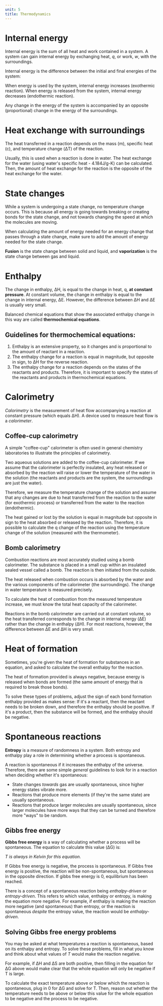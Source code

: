 ```yaml
---
unit: 5
title: Thermodynamics
---
```


# Internal energy

Internal energy is the sum of all heat and work contained in a system. A system can gain internal energy by exchanging heat, *q*, or work, *w*, with the surroundings. 

Internal energy is the difference between the initial and final energies of the system: 

<Equation text="\Delta\text{E} = \Delta\text{E}_\text{final} - \Delta\text{E}_\text{initial}" />

When energy is used by the system, internal energy increases (exothermic reaction). When energy is released from the system, internal energy decreases (endothermic reaction). 

Any change in the energy of the system is accompanied by an opposite (proportional) change in the energy of the surroundings. 


# Heat exchange with surroundings

The heat transferred in a reaction depends on the mass (m), specific heat (c), and temperature change (&Delta;T) of the reaction.

<Equation text="q = m c \Delta T" />

Usually, this is used when a reaction is done in water. The heat exchange for the water (using water's specific heat - 4.184J/g-K) can be calculated. Then, the amount of heat exchange for the reaction is the opposite of the heat exchange for the water.


# State changes

While a system is undergoing a state change, no temperature change occurs. This is because all energy is going towards breaking or creating bonds for the state change, and not towards changing the speed at which the molecules are moving. 

When calculating the amount of energy needed for an energy change that passes through a state change, make sure to add the amount of energy needed for the state change. 

**Fusion** is the state change between solid and liquid, and **vaporization** is the state change between gas and liquid. 


# Enthalpy

The change in enthalpy, &Delta;H, is equal to the change in heat, q, **at constant pressure**. At constant volume, the change in enthalpy is equal to the change in internal energy, &Delta;E. However, the difference between &Delta;H and &Delta;E is usually very small. 

Balanced chemical equations that show the associated enthalpy change in this way are called **thermochemical equations**. 

## Guidelines for thermochemical equations: 

1. Enthalpy is an extensive property, so it changes and is proportional to the amount of reactant in a reaction. 
2. The enthalpy change for a reaction is equal in magnitude, but opposite in sign, to ΔH for the reverse reaction. 
3. The enthalpy change for a reaction depends on the states of the reactants and products. Therefore, it is important to specify the states of the reactants and products in thermochemical equations. 


# Calorimetry

*Calorimetry* is the measurement of heat flow accompanying a reaction at constant pressure (which equals ΔH). A device used to measure heat flow is a *calorimeter*. 

## Coffee-cup calorimetry

A simple "coffee-cup" calorimeter is often used in general chemistry laboratories to illustrate the principles of calorimetry. 

Two aqueous solutions are added to the coffee-cup calorimeter. If we assume that the calorimeter is perfectly insulated, any heat released or absorbed by the reaction will raise or lower the temperature of the water in the solution (the reactants and products are the system, the surroundings are just the water). 

Therefore, we measure the temperature change of the solution and assume that any changes are due to heat transferred from the reaction to the water (for exothermic process) or transferred from the water to the reaction (endothermic). 

The heat gained or lost by the solution is equal in magnitude but opposite in sign to the heat absorbed or released by the reaction. Therefore, it is possible to calculate the q change of the reaction using the temperature change of the solution (measured with the thermometer). 

## Bomb calorimetry

Combustion reactions are most accurately studied using a bomb calorimeter. The substance is placed in a small cup within an insulated sealed vessel called a bomb. The reaction is then initiated from the outside. 

The heat released when combustion occurs is absorbed by the water and the various components of the calorimeter (the surroundings). The change in water temperature is measured precisely. 

To calculate the heat of combustion from the measured temperature increase, we must know the total heat capacity of the calorimeter. 

<Equation text="q_\text{rxn} = -C_\text{calorimeter} * \Delta T" />

Reactions in the bomb calorimeter are carried out at constant volume, so the heat transferred corresponds to the change in internal energy (ΔE) rather than the change in enthalpy (ΔH). For most reactions, however, the difference between ΔE and ΔH is very small. 


# Heat of formation

Sometimes, you're given the heat of formation for substances in an equation, and asked to calculate the overall enthalpy for the reaction. 

The heat of formation provided is always negative, because energy is released when bonds are formed (the same amount of energy that is required to break those bonds). 

To solve these types of problems, adjust the sign of each bond formation enthalpy provided as makes sense: If it's a reactant, then the reactant needs to be broken down, and therefore the enthalpy should be positive. If it's a product, then the substance will be formed, and the enthalpy should be negative. 


# Spontaneous reactions

**Entropy** is a measure of randomness in a system. Both entropy and enthalpy play a role in determining whether a process is spontaneous. 

A reaction is spontaneous if it increases the enthalpy of the universe. Therefore, there are some simple *general* guidelines to look for in a reaction when deciding whether it's spontaneous: 

* State changes *towards* gas are usually spontaneous, since higher energy states vibrate more. 
* Reactions that produce more elements (if they're the same state) are usually spontaneous. 
* Reactions that produce larger molecules are usually spontaneous, since larger molecules have more ways that they can be turned and therefore more "ways" to be random. 

## Gibbs free energy

**Gibbs free energy** is a way of calculating whether a process will be spontaneous. The equation to calculate this value (&Delta;G) is: 

<Equation text="\Delta G = \Delta H - T \Delta S" />

*T is always in Kelvin for this equation.*

<Callout>
  If Gibbs free energy is negative, the process is spontaneous. If Gibbs free energy is positive, the reaction will be non-spontaneous, but spontaneous in the opposite direction. If gibbs free energy is 0, equilibrium has been reached. 
</Callout>

There is a concept of a spontaneous reaction being *enthalpy-driven* or *entropy-driven*. This refers to which value, enthalpy or entropy, is making the equation more negative. For example, if enthalpy is making the reaction more negative (and spontaneous) than entropy, or the reaction is spontaneous *despite* the entropy value, the reaction would be *enthalpy-driven*. 

## Solving Gibbs free energy problems

You may be asked at what temperatures a reaction is spontaneous, based on its enthalpy and entropy. To solve these problems, fill in what you know and think about what values of *T* would make the reaction negative. 

For example, if &Delta;H and &Delta;S are both positive, then filling in the equation for &Delta;G above would make clear that the whole equation will only be negative if T is large. 

To calculate the exact temperature above or below which the reaction is spontaneous, plug in 0 for &Delta;G and solve for T. Then, reason out whether the temperature needs to be above or below this value for the whole equation to be negative and the process to be negative. 